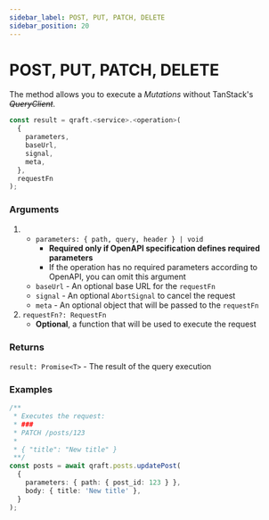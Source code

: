 ```yaml
---
sidebar_label: POST, PUT, PATCH, DELETE
sidebar_position: 20
---
```



# POST, PUT, PATCH, DELETE

The method allows you to execute a _Mutations_ without TanStack's ~~_QueryClient_~~.

```ts
const result = qraft.<service>.<operation>(
  {
    parameters,
    baseUrl,
    signal,
    meta,
  },
  requestFn
);
```

### Arguments

1. - `parameters: { path, query, header } | void`
     - **Required only if OpenAPI specification defines required parameters**
     - If the operation has no required parameters according to OpenAPI, you can omit this argument
   - `baseUrl` - An optional base URL for the `requestFn`
   - `signal` - An optional `AbortSignal` to cancel the request
   - `meta` - An optional object that will be passed to the `requestFn`
2. `requestFn?: RequestFn`
   - **Optional**, a function that will be used to execute the request

### Returns

`result: Promise<T>` - The result of the query execution

### Examples

```ts
/**
 * Executes the request:
 * ###
 * PATCH /posts/123
 *
 * { "title": "New title" }
 **/
const posts = await qraft.posts.updatePost(
  {
    parameters: { path: { post_id: 123 } },
    body: { title: 'New title' },
  }
);
```
